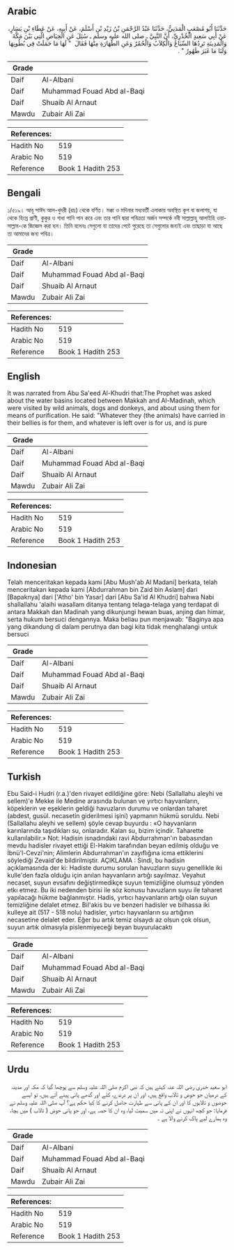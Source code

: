 ## Arabic


<div dir="rtl" lang="ar" style={{fontSize:'larger',backgroundColor:'#f8f9fa',padding:20}}>
حَدَّثَنَا أَبُو مُصْعَبٍ الْمَدَنِيُّ، حَدَّثَنَا عَبْدُ الرَّحْمَنِ بْنُ زَيْدِ بْنِ أَسْلَمَ، عَنْ أَبِيهِ، عَنْ عَطَاءِ بْنِ يَسَارٍ، عَنْ أَبِي سَعِيدٍ الْخُدْرِيِّ، أَنَّ النَّبِيَّ ـ صلى الله عليه وسلم ـ سُئِلَ عَنِ الْحِيَاضِ الَّتِي بَيْنَ مَكَّةَ وَالْمَدِينَةِ تَرِدُهَا السِّبَاعُ وَالْكِلاَبُ وَالْحُمُرُ وَعَنِ الطَّهَارَةِ مِنْهَا فَقَالَ ‏ "‏ لَهَا مَا حَمَلَتْ فِي بُطُونِهَا وَلَنَا مَا غَبَرَ طَهُورٌ ‏"‏ ‏.‏
</div>
<div style={{backgroundColor:'#f8f9fa',padding:20, marginBottom: 10}}><table> <thead> <tr> <th>Grade</th> <th></th> </tr> </thead> <tbody> <tr><td>Daif</td><td>Al-Albani</td></tr><tr><td>Daif</td><td>Muhammad Fouad Abd al-Baqi</td></tr><tr><td>Daif</td><td>Shuaib Al Arnaut</td></tr><tr><td>Mawdu</td><td>Zubair Ali Zai</td></tr></tbody></table><table> <thead> <tr> <th>References:</th> <th></th> </tr> </thead> <tbody><tr><td>Hadith No</td><td>519</td></tr><tr><td>Arabic No</td><td>519</td></tr><tr><td>Reference</td><td>Book 1 Hadith 253</td></tr></tbody></table></div>

## Bengali


<div dir="ltr" lang="bn" style={{fontSize:'larger',backgroundColor:'#f8f9fa',padding:20}}>
১/৫১৯। আবূ সাঈদ আল-খুদরী (রাঃ) থেকে বর্ণিত। মক্কা ও মদিনার মধ্যবর্তী এলাকায় অবস্থিত কূপ বা জলাশয়, যা থেকে হিংস্র প্রাণী, কুকুর ও গাধা পানি পান করে এবং তার পানি দ্বারা পবিত্রতা অর্জন সম্পর্কে নবী সাল্লাল্লাহু আলাইহি ওয়াসাল্লাম-কে জিজ্ঞেস করা হল। তিনি বলেনঃ সেগুলো যা তাদের পেটে পুরেছে তা সেগুলোর জন্যই এবং তাছাড়া যা আছে তা আমাদের জন্য পবিত্র।
</div>
<div style={{backgroundColor:'#f8f9fa',padding:20, marginBottom: 10}}><table> <thead> <tr> <th>Grade</th> <th></th> </tr> </thead> <tbody> <tr><td>Daif</td><td>Al-Albani</td></tr><tr><td>Daif</td><td>Muhammad Fouad Abd al-Baqi</td></tr><tr><td>Daif</td><td>Shuaib Al Arnaut</td></tr><tr><td>Mawdu</td><td>Zubair Ali Zai</td></tr></tbody></table><table> <thead> <tr> <th>References:</th> <th></th> </tr> </thead> <tbody><tr><td>Hadith No</td><td>519</td></tr><tr><td>Arabic No</td><td>519</td></tr><tr><td>Reference</td><td>Book 1 Hadith 253</td></tr></tbody></table></div>

## English


<div dir="ltr" lang="en" style={{fontSize:'larger',backgroundColor:'#f8f9fa',padding:20}}>
It was narrated from Abu Sa'eed Al-Khudri that:The Prophet was asked about the water basins located between Makkah and Al-Madinah, which were visited by wild animals, dogs and donkeys, and about using them for means of purification. He said: "Whatever they (the animals) have carried in their bellies is for them, and whatever is left over is for us, and is pure
</div>
<div style={{backgroundColor:'#f8f9fa',padding:20, marginBottom: 10}}><table> <thead> <tr> <th>Grade</th> <th></th> </tr> </thead> <tbody> <tr><td>Daif</td><td>Al-Albani</td></tr><tr><td>Daif</td><td>Muhammad Fouad Abd al-Baqi</td></tr><tr><td>Daif</td><td>Shuaib Al Arnaut</td></tr><tr><td>Mawdu</td><td>Zubair Ali Zai</td></tr></tbody></table><table> <thead> <tr> <th>References:</th> <th></th> </tr> </thead> <tbody><tr><td>Hadith No</td><td>519</td></tr><tr><td>Arabic No</td><td>519</td></tr><tr><td>Reference</td><td>Book 1 Hadith 253</td></tr></tbody></table></div>

## Indonesian


<div dir="ltr" lang="id" style={{fontSize:'larger',backgroundColor:'#f8f9fa',padding:20}}>
Telah menceritakan kepada kami [Abu Mush'ab Al Madani] berkata, telah menceritakan kepada kami [Abdurrahman bin Zaid bin Aslam] dari [Bapaknya] dari ['Atho' bin Yasar] dari [Abu Sa'id Al Khudri] bahwa Nabi shallallahu 'alaihi wasallam ditanya tentang telaga-telaga yang terdapat di antara Makkah dan Madinah yang dikunjungi hewan buas, anjing dan himar, serta hukum bersuci dengannya. Maka beliau pun menjawab: "Baginya apa yang dikandung di dalam perutnya dan bagi kita tidak menghalangi untuk bersuci
</div>
<div style={{backgroundColor:'#f8f9fa',padding:20, marginBottom: 10}}><table> <thead> <tr> <th>Grade</th> <th></th> </tr> </thead> <tbody> <tr><td>Daif</td><td>Al-Albani</td></tr><tr><td>Daif</td><td>Muhammad Fouad Abd al-Baqi</td></tr><tr><td>Daif</td><td>Shuaib Al Arnaut</td></tr><tr><td>Mawdu</td><td>Zubair Ali Zai</td></tr></tbody></table><table> <thead> <tr> <th>References:</th> <th></th> </tr> </thead> <tbody><tr><td>Hadith No</td><td>519</td></tr><tr><td>Arabic No</td><td>519</td></tr><tr><td>Reference</td><td>Book 1 Hadith 253</td></tr></tbody></table></div>

## Turkish


<div dir="ltr" lang="tr" style={{fontSize:'larger',backgroundColor:'#f8f9fa',padding:20}}>
Ebu Said-i Hudri (r.a.)'den rivayet edildiğine göre: Nebi (Sallallahu aleyhi ve sellem)'e Mekke ile Medine arasında bulunan ve yırtıcı hayvanların, köpeklerin ve eşeklerin geldiği havuzların durumu ve onlardan taharet (abdest, gusül. necasetin giderilmesi işini) yapmanın hükmü soruldu. Nebi (Sallallahu aleyhi ve sellem) şöyle cevap buyurdu : «O hayvanların karınlarında taşıdıkları su, onlaradır. Kalan su, bizim içindir. Taharette kullanılabilir.» Not: Hadisin isnadındaki ravi Abdurrahman'ın babasından mevdu hadisler rivayet ettiği El-Hakim tarafından beyan edilmiş olduğu ve İbnü'l-Cevzi'nin; Alimlerin Abdurrahman'ın zayıflığına icma ettiklerini söylediği Zevaid'de bildirilmiştir. AÇIKLAMA : Sindi, bu hadisin açıklamasında der ki: Hadiste durumu sorulan havuzların suyu genellikle iki kulle'den fazla olduğu için anılan hayvanların artığı sayılmaz. Veyahut necaset, suyun evsafını değiştirmedikçe suyun temizliğine olumsuz yönden etkı etmez. Bu iki nedenden birisi ile söz konusu havuzların suyu ile taharet yapılacağı hükme bağlanmıştır. Hadis, yırtıcı hayvanların artığı olan suyun temizliğine delalet etmez. Bil'akis bu ve benzeri hadisler ve bilhassa iki kulleye ait (517 - 518 nolu) hadisler, yırtıcı hayvanların su artığının necasetine delalet eder. Eğer bu artık temiz olsaydı az olsun çok olsun, suyun artık olmasıyla pislenmiyeceği beyan buyurulacaktı
</div>
<div style={{backgroundColor:'#f8f9fa',padding:20, marginBottom: 10}}><table> <thead> <tr> <th>Grade</th> <th></th> </tr> </thead> <tbody> <tr><td>Daif</td><td>Al-Albani</td></tr><tr><td>Daif</td><td>Muhammad Fouad Abd al-Baqi</td></tr><tr><td>Daif</td><td>Shuaib Al Arnaut</td></tr><tr><td>Mawdu</td><td>Zubair Ali Zai</td></tr></tbody></table><table> <thead> <tr> <th>References:</th> <th></th> </tr> </thead> <tbody><tr><td>Hadith No</td><td>519</td></tr><tr><td>Arabic No</td><td>519</td></tr><tr><td>Reference</td><td>Book 1 Hadith 253</td></tr></tbody></table></div>

## Urdu


<div dir="rtl" lang="ur" style={{fontSize:'larger',backgroundColor:'#f8f9fa',padding:20}}>
ابو سعید خدری رضی اللہ عنہ کہتے ہیں کہ نبی اکرم صلی اللہ علیہ وسلم سے پوچھا گیا کہ مکہ اور مدینہ کے درمیان جو حوض و تالاب واقع ہیں، اور ان پر درندے، کتے اور گدھے پانی پینے آتے ہیں، تو ایسے حوضوں و تالابوں کا اور ان کے پانی سے طہارت حاصل کرنے کا کیا حکم ہے؟ آپ صلی اللہ علیہ وسلم نے فرمایا: جو کچھ انہوں نے اپنی تہ میں سمیٹ لیا، وہ ان کا حصہ ہے، اور جو پانی حوض ( تالاب ) میں بچا، وہ ہمارے لیے پاک کرنے والا ہے ۔
</div>
<div style={{backgroundColor:'#f8f9fa',padding:20, marginBottom: 10}}><table> <thead> <tr> <th>Grade</th> <th></th> </tr> </thead> <tbody> <tr><td>Daif</td><td>Al-Albani</td></tr><tr><td>Daif</td><td>Muhammad Fouad Abd al-Baqi</td></tr><tr><td>Daif</td><td>Shuaib Al Arnaut</td></tr><tr><td>Mawdu</td><td>Zubair Ali Zai</td></tr></tbody></table><table> <thead> <tr> <th>References:</th> <th></th> </tr> </thead> <tbody><tr><td>Hadith No</td><td>519</td></tr><tr><td>Arabic No</td><td>519</td></tr><tr><td>Reference</td><td>Book 1 Hadith 253</td></tr></tbody></table></div>